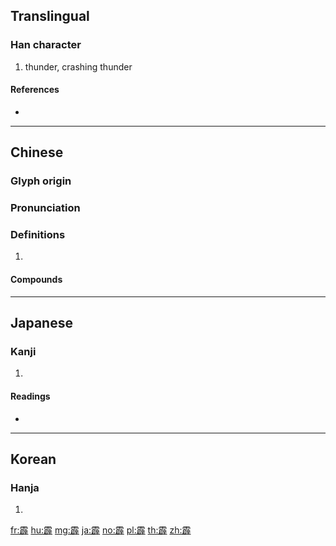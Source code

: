 {{character info/new}}
==Translingual==

===Han character===
{{Han char|rn=173|rad=雨|as=13|sn=21|four=10641|canj=MBSRJ}}

# thunder, crashing thunder

====References====
* {{Han ref|kx=1379.150|dkj=42491|dj=1888.260|hdz=64080.020|uh=9739|ud=38713|bh=C552|bd=50514}}

----

==Chinese==
{{zh-forms}}

===Glyph origin===
{{Han etym}}

===Pronunciation===
{{zh-pron
|m=pī
|c=pik1
|h=pfs=
|md=
|mn=qz:phiak/tw,xm,zz:phek
|w=
|mc=y
|oc=y
|cat=
}}

===Definitions===
{{zh-hanzi}}

# {{rfdef|lang=zh}}

====Compounds====
{{zh-der|霹靂}}

----

==Japanese==

===Kanji===
{{ja-kanji|grade=|rs=雨13}}

# {{defn|lang=ja|sort=雨13}}

====Readings====
* {{ja-readings|on=[[へき]] (heki), [[ひゃく]] (hyaku)|kun=[[はためく]] (hatameku)}}

----

==Korean==

===Hanja===
{{ko-hanja|hangeul=벽|eumhun=|rv=byeok|mr=pyŏk|y=pyek}}

# {{defn|lang=ko|sort=雨13}}

[[fr:霹]]
[[hu:霹]]
[[mg:霹]]
[[ja:霹]]
[[no:霹]]
[[pl:霹]]
[[th:霹]]
[[zh:霹]]